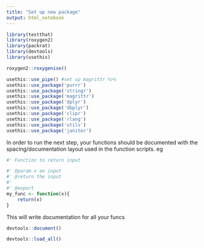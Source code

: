 ```yaml
---
title: "Set up new package"
output: html_notebook
---
```


```r

library(testthat)
library(roxygen2)
library(packrat)
library(devtools)
library(usethis)

```


```r

roxygen2::roxygenise()


```

```r

usethis::use_pipe() #set up magrittr %>%
usethis::use_package('purrr')
usethis::use_package('stringr')
usethis::use_package('magrittr')
usethis::use_package('dplyr')
usethis::use_package('dbplyr')
usethis::use_package('clipr')
usethis::use_package('rlang')
usethis::use_package('utils')
usethis::use_package('janitor')

```
In order to run the next step, your functions should be documented with the spacing/documentation layout used in the function scripts. eg

```r
#' Function to return input

#' @param x an input
#' @return the input
#'
#' @export
my_func <- function(x){
	return(x)
}
```

This will write documentation for all your funcs
```r

devtools::document()

```
```r

devtools::load_all()

```


